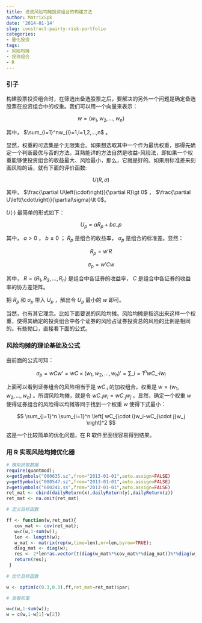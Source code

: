 ```yaml
---
title: 说说风险均摊投资组合的构建方法
author: MatrixSpk
date: '2014-01-14'
slug: construct-pairty-risk-portfolio
categories:
- 量化投资
tags:
- 风险均摊
- 投资组合
- R
---
```

### 引子

构建股票投资组合时，在筛选出备选股票之后，要解决的另外一个问题是确定备选股票在投资组合中的权重。我们可以用一个向量来表示：

$$ 
w=\left(w_1,w_2,...,w_n \right) 
$$

其中， $\sum_{i=1}^nw_{i}=1,i=1,2,...,n$ 。

显然，权重的可选集是个无限集合。如果想选取其中一个作为最优权重，那得先确定一个判断最优与否的方法。耳熟能详的方法自然是收益-风险法，即如果一个权重能够使投资组合的收益最大、风险最小，那么，它就是好的。如果用标准差来刻画风险的话，就有下面的评价函数:

$$ 
U(R,\sigma) 
$$

其中， $\frac{\partial U\left(\cdot\right)}{\partial R}\gt 0$ ， $\frac{\partial U\left(\cdot\right)}{\partial\sigma}\lt 0$。

$U\left(\cdot\right)$ 最简单的形式如下：

$$
U_p = aR_{p} + b \sigma \_{p}
$$

其中， $a\gt 0$ ， $b\le 0$ ； $R_{p}$ 是组合的收益率， $\sigma_{p}$ 是组合的标准差。显然：

$$ 
R_{p} = w'R 
$$

$$
\sigma_p = w'Cw
$$

其中， $R=(R_1,R_2,...,R_n)$ 是组合中各证券的收益率， $C$ 是组合中各证券的收益率的协方差矩阵。

把 $R_{p}$ 和 $\sigma_p$ 带入 $U_p$ ，解出令 $U_p$ 最小的 $w$ 即可。

当然，也有其它理念。比如下面要说的风险均摊。风险均摊是指选出来这样一个权重，使得其确定的投资组合中各个证券的风险占证券投资总的风险的比例是相同的。有些拗口，直接看下面的公式。

### 风险均摊的理论基础及公式

由前面的公式可知：

$$
\sigma_p = wCw’=wC \times (w_1,w_2,...,w_n)'=\sum\_{i=1}^n wC\_{\cdot i}w_i
$$

上面可以看到证券组合的风险相当于是 $wC_{\cdot i}$ 的加权组合，权重是 $w=(w_1,w_2,...,w_n)$ 。所谓风险均摊，就是令 $wC_{\cdot i}w_i=wC_{\cdot j}w_j$  。显然，确定一个权重 $w$ 使得证券组合的风险得以均摊等同于找到一个权重 $w$   使得下式最小：

$$
\sum_{j=1}^n \sum_{i=1}^n \left[ wC_{\cdot i}w_i-wC_{\cdot j}w_j \right]^2
$$

这是一个比较简单的优化问题，在 R 软件里面很容易得到结果。

### 用 R 实现风险均摊优化器


```R

# 模拟获取数据
require(quantmod);
x=getSymbols("000635.sz",from="2013-01-01",auto.assign=FALSE)
y=getSymbols("000547.sz",from="2013-01-01",auto.assign=FALSE)
z=getSymbols("600241.ss",from="2013-01-01",auto.assign=FALSE)
ret_mat <- cbind(dailyReturn(x),dailyReturn(y),dailyReturn(z))
ret_mat <- na.omit(ret_mat)

# 定义目标函数

ff <- function(w,ret_mat){
   cov_mat <- cov(ret_mat);
   w=c(w,1-sum(w));
   len <- length(w);
   w_mat <- matrix(rep(w,time=len),nr=len,byrow=TRUE);
   diag_mat <- diag(w);
   res <- 2*len*as.vector(t(diag(w_mat%*%cov_mat%*%diag_mat))%*%diag(w_mat%*%cov_mat%*%diag_mat))-2*(sum  (diag(w_mat%*%cov_mat%*%diag_mat)))^2;
   return(res);
 } 
 
# 优化目标函数

w <- optim(c(0.3,0.3),ff,ret_mat=ret_mat)$par;

# 查看权重

w=c(w,1-sum(w));
w = c(w,1-w[1]-w[2])
```


